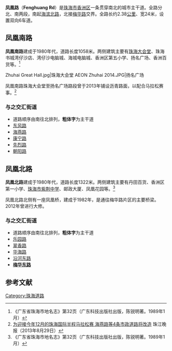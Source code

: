 {{他用
|subject=珠海的凤凰路
|other=其他城市的同名道路
|凤凰路
|disambig=無
}}
'''凤凰路'''（'''Fenghuang Rd'''）是[[珠海市|珠海市]][[香洲区|香洲区]]一条贯穿南北的城市主干道。全路分北、南两段，南起[[海滨路_(珠海)|海滨北路]]，北接[[梅华路|梅华路]]交界。全路长约2.38[[公里|公里]]、宽24米，设置双向6车道。

==凤凰南路==
{{Infobox China Road
|路牌类型=Zhuhai (Green)
|中文道路名称=凤 凰 南 路
|方向=南北
|道路名称拼音=FENGHUANG NANLU
|图片=Fenghuang Nanlu ZH.JPG
|图片说明=凤凰南路
|道路属性=
|道路总长度=1.05
|车速限制=50
|行车线数量=雙向6[[車道|車道]]
|所在地区=[[珠海市|珠海市]][[香洲區|香洲區]]
|起点=[[海滨路_(珠海)|海滨北路]]
|终点=[[朝阳路_(珠海)|朝阳路]]交界
|路段主要建筑=
|通车日期=
}}
'''凤凰南路'''建成于1980年代，道路长度1058米。两侧建筑主要有[[珠海大会堂|珠海大会堂]]、珠海书城湾仔沙店、湾仔沙电脑城、海城电脑城、香洲区第五小学、扬名广场、香洲百货等。<ref name="dm">《广东省珠海市地名志》第32页（广东科技出版社出版，陈锐明著。1989年1月）</ref>
<gallery>
Zhuhai Great Hall.jpg|珠海大会堂
AEON Zhuhai 2014.JPG|扬名广场
</gallery>
凤凰南路珠海大会堂至扬名广场路段曾于2013年铺设沥青路面，以配合马拉松赛事。<ref>[http://info.zhuhai.gd.cn/News/20130829/635133670239922329_1.aspx 为迎接今年12月的珠海国际半程马拉松赛 海燕路等4条市政道路将改造] {{Wayback|url=http://info.zhuhai.gd.cn/News/20130829/635133670239922329_1.aspx |date=20141021072908 }}珠江晚报（2013年8月29日）</ref>
===与之交汇街道===
*道路顺序由南往北排列，'''粗体字'''为主干道
* [[东风路_(珠海)|东风路]]
* [[海燕路_(珠海)|海燕路]]
* [[康宁路_(珠海)|康宁路]]   
* [[先烈路_(珠海)|先烈路]]   
* [[朝阳路_(珠海)|朝阳路]]

==凤凰北路==
{{Infobox China Road
|路牌类型=Zhuhai (Green)
|中文道路名称=凤 凰 北 路
|方向=南北
|道路名称拼音=FENGHUANG BEILU
|图片=
|图片说明=
|道路属性=
|道路总长度=0.56
|车速限制=50
|行车线数量=雙向6[[車道|車道]]
|所在地区=[[珠海市|珠海市]][[香洲區|香洲區]]
|起点=[[朝阳路_(珠海)|朝阳路]]交界
|终点=[[梅华路|梅华东路]]
|路段主要建筑=
|通车日期=
}}
'''凤凰北路'''建成于1980年代，道路长度1322米。两侧建筑主要有丹田百货、香洲区第一小学、[[珠海市紫荆中学|珠海市紫荆中学]]、邮政大厦、凤凰花园等。<ref name="dm">《广东省珠海市地名志》第32页（广东科技出版社出版，陈锐明著。1989年1月）</ref>

凤凰北路北侧有一座凤凰桥，建成于1982年，是通往梅华路片区的主要桥梁。2012年曾进行大修。

===与之交汇街道===
*道路顺序由南往北排列，'''粗体字'''为主干道
* [[乐园路_(珠海)|乐园路]]   
* [[翠香路|翠香路]]   
* [[华海路|华海路]]  
* [[沿河路_(珠海)|沿河东路]]
* '''[[梅华路|梅华东路]]'''

==参考文献==
{{reflist|2}}

{{珠海主要道路}}
[[Category:珠海道路|Category:珠海道路]]